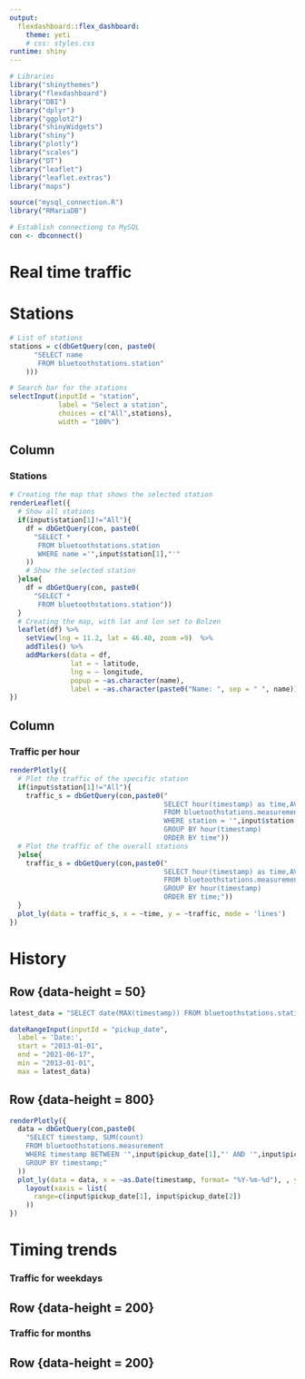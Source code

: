 ```yaml
---
output: 
  flexdashboard::flex_dashboard:
    theme: yeti
    # css: styles.css
runtime: shiny
---
```


```r
# Libraries
library("shinythemes")
library("flexdashboard")
library("DBI")
library("dplyr")
library("ggplot2")
library("shinyWidgets")
library("shiny")
library("plotly")
library("scales")
library("DT")
library("leaflet")
library("leaflet.extras")
library("maps")

source("mysql_connection.R")
library("RMariaDB")

# Establish connectiong to MySQL
con <- dbconnect()
```


Real time traffic
=====================================  



Stations
=====================================   

```r
# List of stations
stations = c(dbGetQuery(con, paste0(
      "SELECT name
       FROM bluetoothstations.station"
    )))

# Search bar for the stations
selectInput(inputId = "station", 
            label = "Select a station",
            choices = c("All",stations),
            width = "100%")
```

Column {data-width=600}
-------------------------------------
    
### Stations

```r
# Creating the map that shows the selected station
renderLeaflet({
  # Show all stations
  if(input$station[1]!="All"){
    df = dbGetQuery(con, paste0(
      "SELECT *
       FROM bluetoothstations.station
       WHERE name ='",input$station[1],"'"
    ))
    # Show the selected station
  }else{
    df = dbGetQuery(con, paste0(
      "SELECT *
       FROM bluetoothstations.station"))
  }
  # Creating the map, with lat and lon set to Bolzen
  leaflet(df) %>% 
    setView(lng = 11.2, lat = 46.40, zoom =9)  %>%
    addTiles() %>% 
    addMarkers(data = df, 
               lat = ~ latitude,
               lng = ~ longitude, 
               popup = ~as.character(name), 
               label = ~as.character(paste0("Name: ", sep = " ", name)))
})
```
   
Column {data-width=600}
-------------------------------------
   
### Traffic per hour

```r
renderPlotly({
  # Plot the traffic of the specific station
  if(input$station[1]!="All"){
    traffic_s = dbGetQuery(con,paste0("
                                      SELECT hour(timestamp) as time,AVG(count) as traffic
                                      FROM bluetoothstations.measurement as m
                                      WHERE station = '",input$station[1],"'
                                      GROUP BY hour(timestamp)
                                      ORDER BY time"))
  # Plot the traffic of the overall stations
  }else{
    traffic_s = dbGetQuery(con,paste0("
                                      SELECT hour(timestamp) as time,AVG(count) as traffic
                                      FROM bluetoothstations.measurement as m
                                      GROUP BY hour(timestamp)
                                      ORDER BY time;"))
  }
  plot_ly(data = traffic_s, x = ~time, y = ~traffic, mode = 'lines')
})
```

History {data-orientation=rows}
=====================================    

Row {data-height = 50}
-------------------------------------
```r
latest_data = "SELECT date(MAX(timestamp)) FROM bluetoothstations.station"

dateRangeInput(inputId = "pickup_date", 
  label = 'Date:', 
  start = "2013-01-01", 
  end = "2021-06-17", 
  min = "2013-01-01",
  max = latest_data)
```

Row {data-height = 800}
-------------------------------------
```r
renderPlotly({
  data = dbGetQuery(con,paste0(
    "SELECT timestamp, SUM(count)
    FROM bluetoothstations.measurement
    WHERE timestamp BETWEEN '",input$pickup_date[1],"' AND '",input$pickup_date[2],"'
    GROUP BY timestamp;"  
  ))
  plot_ly(data = data, x = ~as.Date(timestamp, format= "%Y-%m-%d"), , y = ~count, mode = 'lines') %>%
    layout(xaxis = list(
      range=c(input$pickup_date[1], input$pickup_date[2])
    ))
})
```



Timing trends {data-orientation=rows}
=====================================    


### Traffic for weekdays

Row {data-height = 200}
-------------------------------------
### Traffic for months

Row {data-height = 200}
-------------------------------------
